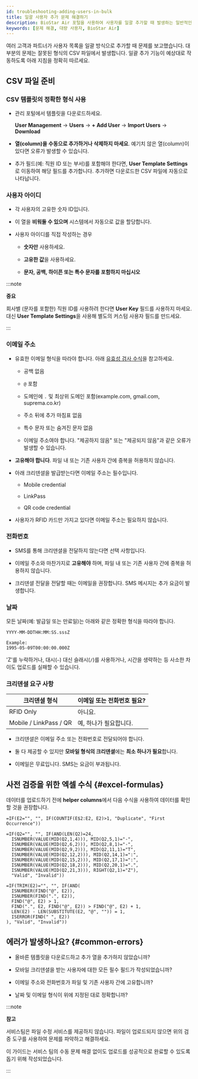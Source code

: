 ```yaml
---
id: troubleshooting-adding-users-in-bulk
title: 일괄 사용자 추가 문제 해결하기
description: BioStar Air 포털을 사용하여 사용자를 일괄 추가할 때 발생하는 일반적인 문제를 해결하는 방법을 알아보세요.
keywords: [문제 해결, 대량 사용자, BioStar Air]
---
```


여러 고객과 파트너가 사용자 목록을 일괄 방식으로 추가할 때 문제를 보고했습니다. 대부분의 문제는 잘못된 형식의 CSV 파일에서 발생합니다. 일괄 추가 기능이 예상대로 작동하도록 아래 지침을 정확히 따르세요.

## CSV 파일 준비

<Steps>
<Step>

### CSV 템플릿의 정확한 형식 사용

* 관리 포털에서 템플릿을 다운로드하세요.

  **User Management** → **Users** → **+ Add User** → **Import Users** → **Download**

* **열(column)을 수동으로 추가하거나 삭제하지 마세요**. 예기치 않은 열(column)이 있다면 오류가 발생할 수 있습니다.

* 추가 필드(예: 직원 ID 또는 부서)를 포함해야 한다면, **User Template Settings**로 이동하여 해당 필드를 추가합니다. 추가하면 다운로드한 CSV 파일에 자동으로 나타납니다.

</Step>
<Step>

### 사용자 아이디

* 각 사용자의 고유한 숫자 ID입니다.

* 이 열을 **비워둘 수 있으며** 시스템에서 자동으로 값을 할당합니다.

* 사용자 아이디를 직접 작성하는 경우

  * **숫자만** 사용하세요. 

  * **고유한 값**을 사용하세요.

  * **문자, 공백, 하이픈 또는 특수 문자를 포함하지 마십시오**

:::note

**중요**

회사별 (문자를 포함한) 직원 ID를 사용하려 한다면 **User Key** 필드를 사용하지 마세요. 대신 **User Template Settings**을 사용해 별도의 커스텀 사용자 필드를 만드세요.

:::

</Step>
<Step>

### 이메일 주소

* 유효한 이메일 형식을 따라야 합니다. 아래 [유효성 검사 수식](#excel-formulas)을 참고하세요.

  * 공백 없음

  * `@` 포함

  * 도메인에 `.` 및 최상위 도메인 포함(example.com, gmail.com, suprema.co.kr)

  * 주소 뒤에 추가 마침표 없음

  * 특수 문자 또는 숨겨진 문자 없음

  * 이메일 주소여야 합니다. "제공하지 않음" 또는 "제공되지 않음"과 같은 오류가 발생할 수 있습니다.

* **고유해야 합니다**. 파일 내 또는 기존 사용자 간에 중복을 허용하지 않습니다.

* 아래 크리덴셜을 발급받는다면 이메일 주소는 필수입니다.

  * Mobile credential

  * LinkPass

  * QR code credential

* 사용자가 RFID 카드만 가지고 있다면 이메일 주소는 필요하지 않습니다.

</Step>
<Step>

### 전화번호

* SMS를 통해 크리덴셜을 전달하지 않는다면 선택 사항입니다.

* 이메일 주소와 마찬가지로 **고유해야** 하며, 파일 내 또는 기존 사용자 간에 중복을 허용하지 않습니다.

* 크리덴셜 전달을 전달할 때는 이메일을 권장합니다. SMS 메시지는 추가 요금이 발생합니다.

</Step>
<Step>

### 날짜

모든 날짜(예: 발급일 또는 만료일)는 아래와 같은 정확한 형식을 따라야 합니다.

```plaintext
YYYY-MM-DDTHH:MM:SS.sssZ

Example:
1995-05-09T00:00:00.000Z
```

'Z'를 누락하거나, 대시(`—`) 대신 슬래시(`/`)를 사용하거나, 시간을 생략하는 등 사소한 차이도 업로드를 실패할 수 있습니다.

</Step>
<Step>

### 크리덴셜 요구 사항

| 크리덴셜 형식          | 이메일 또는 전화번호 필요? |
| ---------------------- | ------------------------ |
| RFID Only              | 아니요.                       |
| Mobile / LinkPass / QR | 예, 하나가 필요합니다.    |

* 크리덴셜은 이메일 주소 또는 전화번호로 전달되어야 합니다.

* 둘 다 제공할 수 있지만 **모바일 형식의 크리덴셜**에는 **최소 하나가 필요**합니다.

* 이메일은 무료입니다. SMS는 요금이 부과됩니다.

</Step>
</Steps>


## 사전 검증을 위한 엑셀 수식 {#excel-formulas}

데이터를 업로드하기 전에 **helper columns**에서 다음 수식을 사용하여 데이터를 확인할 것을 권장합니다.

```excel-formula title="Detect Duplicate Emails or Phone Numbers"
=IF(E2="", "", IF(COUNTIF(E$2:E2, E2)>1, "Duplicate", "First Occurrence"))
```

```excel-formula title="Validate ISO 8601 Date Format (Column Q)"
=IF(Q2="", "", IF(AND(LEN(Q2)=24, 
  ISNUMBER(VALUE(MID(Q2,1,4))), MID(Q2,5,1)="-", 
  ISNUMBER(VALUE(MID(Q2,6,2))), MID(Q2,8,1)="-", 
  ISNUMBER(VALUE(MID(Q2,9,2))), MID(Q2,11,1)="T", 
  ISNUMBER(VALUE(MID(Q2,12,2))), MID(Q2,14,1)=":", 
  ISNUMBER(VALUE(MID(Q2,15,2))), MID(Q2,17,1)=":", 
  ISNUMBER(VALUE(MID(Q2,18,2))), MID(Q2,20,1)=".", 
  ISNUMBER(VALUE(MID(Q2,21,3))), RIGHT(Q2,1)="Z"), 
  "Valid", "Invalid"))
```

```excel-formula title="Validate Email Format (Column E)"
=IF(TRIM(E2)="", "", IF(AND(
  ISNUMBER(FIND("@", E2)),
  ISNUMBER(FIND(".", E2)),
  FIND("@", E2) > 1,
  FIND(".", E2, FIND("@", E2)) > FIND("@", E2) + 1,
  LEN(E2) - LEN(SUBSTITUTE(E2, "@", "")) = 1,
  ISERROR(FIND(" ", E2))
), "Valid", "Invalid"))
```


## 에러가 발생하나요? {#common-errors}

* 올바른 템플릿을 다운로드하고 추가 열을 추가하지 않았습니까?

* 모바일 크리덴셜을 받는 사용자에 대한 모든 필수 필드가 작성되었습니까?

* 이메일 주소와 전화번호가 파일 및 기존 사용자 간에 고유합니까?

* 날짜 및 이메일 형식이 위에 지정된 대로 정확합니까?

:::note

**참고**

서비스팀은 파일 수정 서비스를 제공하지 않습니다. 파일이 업로드되지 않으면 위의 검증 도구를 사용하여 문제를 파악하고 해결하세요.

이 가이드는 서비스 팀의 수동 문제 해결 없이도 업로드를 성공적으로 완료할 수 있도록 돕기 위해 작성되었습니다.

:::